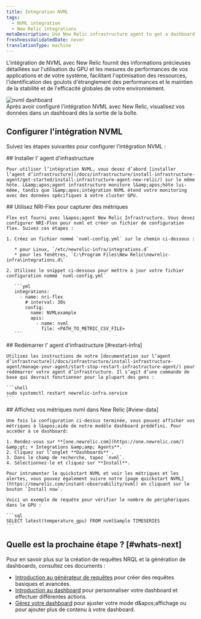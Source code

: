 ```yaml
---
title: Intégration NVML
tags:
  - NVML integration
  - New Relic integrations
metaDescription: Use New Relic infrastructure agent to get a dashboard with nvml metrics.
freshnessValidatedDate: never
translationType: machine
---
```


L&apos;intégration de NVML avec New Relic fournit des informations précieuses détaillées sur l&apos;utilisation du GPU et les mesures de performances de vos applications et de votre système, facilitant l&apos;optimisation des ressources, l&apos;identification des goulots d&apos;étranglement des performances et le maintien de la stabilité et de l&apos;efficacité globales de votre environnement.

<img title="NVML dashboard" alt="nvml dashboard" src="/images/infrastructure_screenshot-full_nvml-dashboard.webp" />

<figcaption>
  Après avoir configuré l&apos;intégration NVML avec New Relic, visualisez vos données dans un dashboard dès la sortie de la boîte.
</figcaption>

## Configurer l&apos;intégration NVML

Suivez les étapes suivantes pour configurer l’intégration NVML :

<Steps>
  <Step>
    ## Installer l&apos; agent d&apos;infrastructure

    Pour utiliser l’intégration NVML, vous devez d’abord [installer l’agent d’infrastructure](/docs/infrastructure/install-infrastructure-agent/get-started/install-infrastructure-agent-new-relic/) sur le même hôte. L&amp;apos;agent infrastructure monitore l&amp;apos;hôte lui-même, tandis que l&amp;apos;intégration NVML étend votre monitoring avec des données spécifiques à votre cluster GPU.
  </Step>

  <Step>
    ## Utilisez NRI-Flex pour capturer des métriques

    Flex est fourni avec l&apos;agent New Relic Infrastructure. Vous devez configurer NRI-Flex pour nvml et créer un fichier de configuration flex. Suivez ces étapes :

    1. Créez un fichier nommé `nvml-config.yml` sur le chemin ci-dessous :

       * pour Linux, `/etc/newrelic-infra/integrations.d`
       * pour les fenêtres, `C:\Program Files\New Relic\newrelic-infra\integrations.d\`

    2. Utilisez le snippet ci-dessous pour mettre à jour votre fichier configuration nommé `nvml-config.yml`

       ```yml
       integrations:
         - name: nri-flex
           # interval: 30s
           config:
             name: NVMLexample
             apis:
               - name: nvml
                 file: <PATH_TO_METRIC_CSV_FILE>
       ```
  </Step>

  <Step>
    ## Redémarrer l&apos; agent d&apos;infrastructure [#restart-infra]

    Utilisez les instructions de notre [documentation sur l’agent d’infrastructure](/docs/infrastructure/install-infrastructure-agent/manage-your-agent/start-stop-restart-infrastructure-agent/) pour redémarrer votre agent d’infrastructure. Il s’agit d’une commande de base qui devrait fonctionner pour la plupart des gens :

    ```shell
    sudo systemctl restart newrelic-infra.service
    ```
  </Step>

  <Step>
    ## Affichez vos métriques nvml dans New Relic [#view-data]

    Une fois la configuration ci-dessus terminée, vous pouvez afficher vos métriques à l&apos;aide de notre modèle dashboard prédéfini. Pour accéder à ce dashboard:

    1. Rendez-vous sur **[one.newrelic.com](https://one.newrelic.com/) &amp;gt; + Integrations &amp;amp; Agents**.
    2. Cliquez sur l’onglet **Dashboards** .
    3. Dans le champ de recherche, tapez `nvml`.
    4. Sélectionnez-le et cliquez sur **Install**.

    Pour intrumenter le quickstart NVML et voir les métriques et les alertes, vous pouvez également suivre notre [page quickstart NVML](https://newrelic.com/instant-observability/nvml) en cliquant sur le bouton `Install now`.

    Voici un exemple de requête pour vérifier le nombre de périphériques dans le GPU :

    ```sql
    SELECT latest(temperature_gpu) FROM nvmlSample TIMESERIES 
    ```
  </Step>
</Steps>

## Quelle est la prochaine étape ? [#whats-next]

Pour en savoir plus sur la création de requêtes NRQL et la génération de dashboards, consultez ces documents :

* [Introduction au générateur de requêtes](/docs/query-your-data/explore-query-data/query-builder/introduction-query-builder) pour créer des requêtes basiques et avancées.
* [Introduction au dashboard](/docs/query-your-data/explore-query-data/dashboards/introduction-dashboards) pour personnaliser votre dashboard et effectuer différentes actions.
* [Gérez votre dashboard](/docs/query-your-data/explore-query-data/dashboards/manage-your-dashboard) pour ajuster votre <InlinePopover type="dashboards" />mode d&amp;apos;affichage ou pour ajouter plus de contenu à votre dashboard.